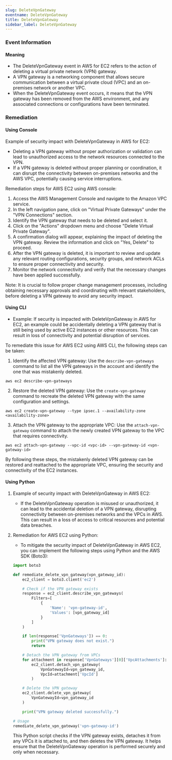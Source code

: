 ```yaml
--- 
slug: DeleteVpnGateway
eventname: DeleteVpnGateway
title: DeleteVpnGateway
sidebar_label: DeleteVpnGateway
---
```

                       
### Event Information

#### Meaning

- The DeleteVpnGateway event in AWS for EC2 refers to the action of deleting a virtual private network (VPN) gateway.
- A VPN gateway is a networking component that allows secure communication between a virtual private cloud (VPC) and an on-premises network or another VPC.
- When the DeleteVpnGateway event occurs, it means that the VPN gateway has been removed from the AWS environment, and any associated connections or configurations have been terminated.

### Remediation

#### Using Console

Example of security impact with DeleteVpnGateway in AWS for EC2:
- Deleting a VPN gateway without proper authorization or validation can lead to unauthorized access to the network resources connected to the VPN.
- If a VPN gateway is deleted without proper planning or coordination, it can disrupt the connectivity between on-premises networks and the AWS VPC, potentially causing service interruptions.

Remediation steps for AWS EC2 using AWS console:
1. Access the AWS Management Console and navigate to the Amazon VPC service.
2. In the left navigation pane, click on "Virtual Private Gateways" under the "VPN Connections" section.
3. Identify the VPN gateway that needs to be deleted and select it.
4. Click on the "Actions" dropdown menu and choose "Delete Virtual Private Gateway".
5. A confirmation dialog will appear, explaining the impact of deleting the VPN gateway. Review the information and click on "Yes, Delete" to proceed.
6. After the VPN gateway is deleted, it is important to review and update any relevant routing configurations, security groups, and network ACLs to ensure proper connectivity and security.
7. Monitor the network connectivity and verify that the necessary changes have been applied successfully.

Note: It is crucial to follow proper change management processes, including obtaining necessary approvals and coordinating with relevant stakeholders, before deleting a VPN gateway to avoid any security impact.

#### Using CLI

- Example: If security is impacted with DeleteVpnGateway in AWS for EC2, an example could be accidentally deleting a VPN gateway that is still being used by active EC2 instances or other resources. This can result in loss of connectivity and potential disruption of services.

To remediate this issue for AWS EC2 using AWS CLI, the following steps can be taken:

1. Identify the affected VPN gateway: Use the `describe-vpn-gateways` command to list all the VPN gateways in the account and identify the one that was mistakenly deleted.

```
aws ec2 describe-vpn-gateways
```

2. Restore the deleted VPN gateway: Use the `create-vpn-gateway` command to recreate the deleted VPN gateway with the same configuration and settings.

```
aws ec2 create-vpn-gateway --type ipsec.1 --availability-zone <availability-zone>
```

3. Attach the VPN gateway to the appropriate VPC: Use the `attach-vpn-gateway` command to attach the newly created VPN gateway to the VPC that requires connectivity.

```
aws ec2 attach-vpn-gateway --vpc-id <vpc-id> --vpn-gateway-id <vpn-gateway-id>
```

By following these steps, the mistakenly deleted VPN gateway can be restored and reattached to the appropriate VPC, ensuring the security and connectivity of the EC2 instances.

#### Using Python

1. Example of security impact with DeleteVpnGateway in AWS EC2:
   - If the DeleteVpnGateway operation is misused or unauthorized, it can lead to the accidental deletion of a VPN gateway, disrupting connectivity between on-premises networks and the VPCs in AWS. This can result in a loss of access to critical resources and potential data breaches.

2. Remediation for AWS EC2 using Python:
   - To mitigate the security impact of DeleteVpnGateway in AWS EC2, you can implement the following steps using Python and the AWS SDK (Boto3):

   ```python
   import boto3

   def remediate_delete_vpn_gateway(vpn_gateway_id):
       ec2_client = boto3.client('ec2')

       # Check if the VPN gateway exists
       response = ec2_client.describe_vpn_gateways(
           Filters=[
               {
                   'Name': 'vpn-gateway-id',
                   'Values': [vpn_gateway_id]
               }
           ]
       )

       if len(response['VpnGateways']) == 0:
           print("VPN gateway does not exist.")
           return

       # Detach the VPN gateway from VPCs
       for attachment in response['VpnGateways'][0]['VpcAttachments']:
           ec2_client.detach_vpn_gateway(
               VpnGatewayId=vpn_gateway_id,
               VpcId=attachment['VpcId']
           )

       # Delete the VPN gateway
       ec2_client.delete_vpn_gateway(
           VpnGatewayId=vpn_gateway_id
       )

       print("VPN gateway deleted successfully.")

   # Usage
   remediate_delete_vpn_gateway('vpn-gateway-id')
   ```

   This Python script checks if the VPN gateway exists, detaches it from any VPCs it is attached to, and then deletes the VPN gateway. It helps ensure that the DeleteVpnGateway operation is performed securely and only when necessary.


 